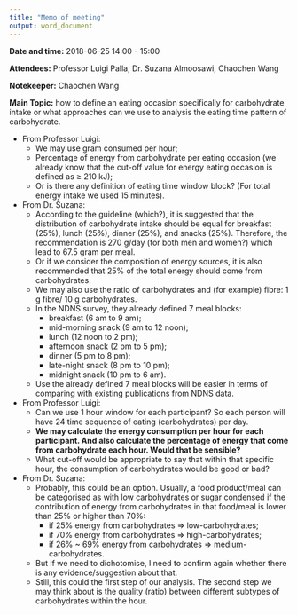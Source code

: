 ```yaml
---
title: "Memo of meeting"
output: word_document
---
```



**Date and time:** 2018-06-25 14:00 - 15:00

**Attendees:** Professor Luigi Palla, Dr. Suzana Almoosawi, Chaochen Wang

**Notekeeper:** Chaochen Wang

**Main Topic:** how to define an eating occasion specifically for carbohydrate intake or what approaches can we use to analysis the eating time pattern of carbohydrate. 

- From Professor Luigi: 
    - We may use gram consumed per hour; 
    - Percentage of energy from carbohydrate per eating occasion (we already know that the cut-off value for energy eating occasion is defined as $\geqslant$ 210 kJ); 
    - Or is there any definition of eating time window block? (For total energy intake we used 15 minutes).
    
- From Dr. Suzana: 
    - According to the guideline (which?), it is suggested that the distribution of carbohydrate intake should be equal for breakfast (25%), lunch (25%), dinner (25%), and snacks (25%). Therefore, the recommendation is 270 g/day (for both men and women?) which lead to 67.5 gram per meal.
    - Or if we consider the composition of energy sources, it is also recommended that 25% of the total energy should come from carbohydrates.
    - We may also use the ratio of carbohydrates and (for example) fibre: 1 g fibre/ 10 g carbohydrates.
    - In the NDNS survey, they already defined 7 meal blocks: 
        - breakfast (6 am to 9 am); 
        - mid-morning snack (9 am to 12 noon); 
        - lunch (12 noon to 2 pm); 
        - afternoon snack (2 pm to 5 pm); 
        - dinner (5 pm to 8 pm); 
        - late-night snack (8 pm to 10 pm); 
        - midnight snack (10 pm to 6 am).
    - Use the already defined 7 meal blocks will be easier in terms of comparing with existing publications from NDNS data.
    
- From Professor Luigi: 
    - Can we use 1 hour window for each participant? So each person will have 24 time sequence of eating (carbohydrates) per day. 
    - **We may calculate the energy consumption per hour for each participant. And also calculate the percentage of energy that come from carbohydrate each hour. Would that be sensible?**
    - What cut-off would be appropriate to say that within that specific hour, the consumption of carbohydrates would be good or bad?
    
- From Dr. Suzana: 
    - Probably, this could be an option. Usually, a food product/meal can be categorised as with low carbohydrates or sugar condensed if the contribution of energy from carbohydrates in that food/meal is lower than 25% or higher than 70%: 
        - if 25% energy from carbohydrates $\Rightarrow$ low-carbohydrates; 
        - if 70% energy from carbohydrates $\Rightarrow$ high-carbohydrates; 
        - if 26% ~ 69% energy from carbohydrates $\Rightarrow$ medium-carbohydrates.
    - But if we need to dichotomise, I need to confirm again whether there is any evidence/suggestion about that.
    - Still, this could the first step of our analysis. The second step we may think about is the quality (ratio) between different subtypes of carbohydrates within the hour. 
    

        
        



